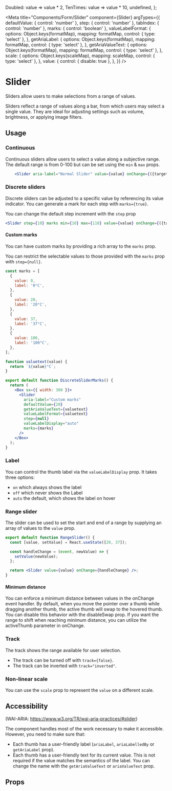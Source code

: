 


  Doubled: value => value * 2,
  TenTimes: value => value * 10,
  undefined,
};

<Meta
  title="Components/Form/Slider"
  component={Slider}
  argTypes={{
    defaultValue: { control: 'number' },
    step: { control: 'number' },
    tabIndex: { control: 'number' },
    marks: { control: 'boolean' },
    valueLabelFormat: {
      options: Object.keys(formatMap),
      mapping: formatMap,
      control: { type: 'select' },
    },
    getAriaLabel: {
      options: Object.keys(formatMap),
      mapping: formatMap,
      control: { type: 'select' },
    },
    getAriaValueText: {
      options: Object.keys(formatMap),
      mapping: formatMap,
      control: { type: 'select' },
    },
    scale: {
      options: Object.keys(scaleMap),
      mapping: scaleMap,
      control: { type: 'select' },
    },
    value: {
      control: { disable: true },
    },
  }}
/>

# Slider

Sliders allow users to make selections from a range of values.

Sliders reflect a range of values along a bar, from which users may select a single value. They are ideal for adjusting
settings such as volume, brightness, or applying image filters.

## Usage

### Continuous

Continuous sliders allow users to select a value along a subjective range. The default range is from 0-100 but can be
set using the `min` & `max` props.

```jsx
    <Slider aria-label="Normal Slider" value={value} onChange={({target}) => setValue(target.value))} />
```

### Discrete sliders

Discrete sliders can be adjusted to a specific value by referencing its value indicator. You can generate a mark for
each step with `marks={true}`.

You can change the default step increment with the `step` prop

```jsx
<Slider step={10} marks min={10} max={110} value={value} onChange={({target}) => setValue(target.value))}/>
```

#### Custom marks

You can have custom marks by providing a rich array to the `marks` prop.

You can restrict the selectable values to those provided with the `marks` prop with `step={null}`.

```jsx
const marks = [
  {
    value: 0,
    label: '0°C',
  },
  {
    value: 20,
    label: '20°C',
  },
  {
    value: 37,
    label: '37°C',
  },
  {
    value: 100,
    label: '100°C',
  },
];

function valuetext(value) {
  return `${value}°C`;
}

export default function DiscreteSliderMarks() {
  return (
    <Box sx={{ width: 300 }}>
      <Slider
        aria-label="Custom marks"
        defaultValue={20}
        getAriaValueText={valuetext}
        valueLabelFormat={valuetext}
        step={null}
        valueLabelDisplay="auto"
        marks={marks}
      />
    </Box>
  );
}
```

### Label

You can control the thumb label via the `valueLabelDisplay` prop. It takes three options:

- `on` which always shows the label
- `off` which never shows the Label
- `auto` the default, which shows the label on hover

### Range slider

The slider can be used to set the start and end of a range by supplying an array of values to the `value` prop.

```jsx
export default function RangeSlider() {
  const [value, setValue] = React.useState([20, 37]);

  const handleChange = (event, newValue) => {
    setValue(newValue);
  };

  return <Slider value={value} onChange={handleChange} />;
}
```

#### Minimum distance

You can enforce a minimum distance between values in the onChange event handler. By default, when you move the pointer
over a thumb while dragging another thumb, the active thumb will swap to the hovered thumb. You can disable this
behavior with the disableSwap prop. If you want the range to shift when reaching minimum distance, you can utilize the
activeThumb parameter in onChange.

### Track

The track shows the range available for user selection.

- The track can be turned off with `track={false}`.
- The track can be inverted with `track="inverted"`.

### Non-linear scale

You can use the `scale` prop to represent the `value` on a different scale.

## Accessibility

(WAI-ARIA: https://www.w3.org/TR/wai-aria-practices/#slider)

The component handles most of the work necessary to make it accessible. However, you need to make sure that:

- Each thumb has a user-friendly label (`ariaLabel`, `ariaLabelledBy` or `getAriaLabel` prop).
- Each thumb has a user-friendly text for its current value. This is not required if the value matches the semantics of
  the label. You can change the name with the `getAriaValueText` or `ariaValueText` prop.

<Canvas>
  <Story name="Slider" story={stories.slider} />
</Canvas>

## Props

<ArgsTable story="Slider" />
